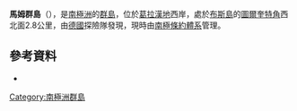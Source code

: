{{coord|65|1|S|63|59|W|display=title}}

'''馬姆群島'''（{{lang-de|Mumm-Inseln}}），是[[南極洲|南極洲]]的[[群島|群島]]，位於[[葛拉漢地|葛拉漢地]]西岸，處於[[布斯島|布斯島]]的[[圖爾奎特角|圖爾奎特角]]西北面2.8公里，由[[德國|德國]]探險隊發現，現時由[[南極條約體系|南極條約體系]]管理。

==參考資料==
*{{usgs-gazetteer}}

{{DEFAULTSORT:Mumm Islands}}
[[Category:南極洲群島|Category:南極洲群島]]


{{GrahamCoast-geo-stub}}